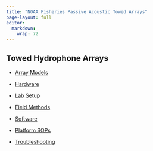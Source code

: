 ```yaml
---
title: "NOAA Fisheries Passive Acoustic Towed Arrays"
page-layout: full
editor: 
  markdown: 
    wrap: 72
---
```


## Towed Hydrophone Arrays

-   [Array
    Models](https://nmfs-ost.github.io/PAM_towed_array/content/arrayModel.html)

-   [Hardware](https://nmfs-ost.github.io/PAM_towed_array/content/hardware.html)

-   [Lab
    Setup](https://nmfs-ost.github.io/PAM_towed_array/content/lab.html)

-   [Field
    Methods](https://nmfs-ost.github.io/PAM_towed_array/content/fieldMethods.html)

-   [Software](https://nmfs-ost.github.io/PAM_towed_array/content/software.html)

-   [Platform
    SOPs](https://nmfs-ost.github.io/PAM_towed_array/content/sop.html)

-   [Troubleshooting](https://nmfs-ost.github.io/PAM_towed_array/content/troubleshoot.html)
